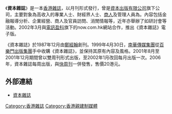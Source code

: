 {{original research|time=2018-07-25T21:50:19+00:00}}
《'''資本雜誌'''》是一本[[香港|香港]][[雜誌|雜誌]]，以月刊形式發行，曾是[[資本出版有限公司|資本出版有限公司]]旗下公司，主要對象為高收入的專業人士、財經界人士、[[商人|商人]]及管理人員為。內容包括金融報導分析、企業經營、商人及官員訪問、消閒情報等，近年亦舉辦了如研討會等活動。2002年3月與[[電訊盈科|電訊盈科]]旗下的now.com.hk網站合作，推出《資本雜誌》電子版。

《資本雜誌》於1987年12月由[[鄭經翰|鄭經翰]]創刊。1999年4月30日，[[南華傳媒集團|南華傳媒集團]]從[[百樂門出版集團|百樂門出版集團]]手中收購《資本雜誌》，並保持其原有內容及風格。2001年8月至2001年12月期間曾以雙周刊形式出版，至2002年1月改回每月出版一次。2006年，資本雜誌每周出版，與[[快周刊|快周刊]]一併發售，售價20港元。

==外部連結==
* [http://www.capital-hk.com/ 資本雜誌] {{Wayback|url=http://www.capital-hk.com/ |date=20210518022803 }}

[[Category:香港雜誌|Category:香港雜誌]]
[[Category:香港親建制媒體|Category:香港親建制媒體]]